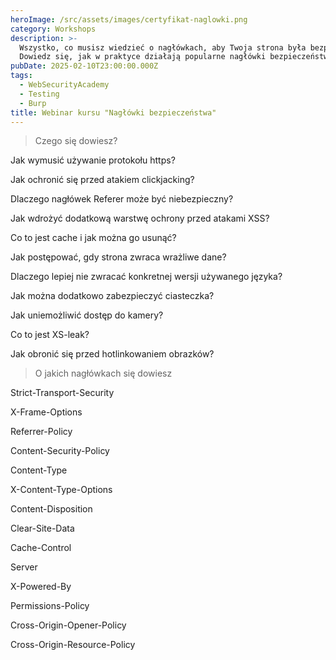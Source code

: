 ```yaml
---
heroImage: /src/assets/images/certyfikat-naglowki.png
category: Workshops
description: >-
  Wszystko, co musisz wiedzieć o nagłówkach, aby Twoja strona była bezpieczna.
  Dowiedz się, jak w praktyce działają popularne nagłówki bezpieczeństwa.
pubDate: 2025-02-10T23:00:00.000Z
tags:
  - WebSecurityAcademy
  - Testing
  - Burp
title: Webinar kursu "Nagłówki bezpieczeństwa"
---
```


> Czego się dowiesz?

Jak wymusić używanie protokołu https?

Jak ochronić się przed atakiem clickjacking?

Dlaczego nagłówek Referer może być niebezpieczny?

Jak wdrożyć dodatkową warstwę ochrony przed atakami XSS?

Co to jest cache i jak można go usunąć?

Jak postępować, gdy strona zwraca wrażliwe dane?

Dlaczego lepiej nie zwracać konkretnej wersji używanego języka?

Jak można dodatkowo zabezpieczyć ciasteczka?

Jak uniemożliwić dostęp do kamery?

Co to jest XS-leak?

Jak obronić się przed hotlinkowaniem obrazków?

> O jakich nagłówkach się dowiesz

Strict-Transport-Security

X-Frame-Options

Referrer-Policy

Content-Security-Policy

Content-Type

X-Content-Type-Options

Content-Disposition

Clear-Site-Data

Cache-Control

Server

X-Powered-By

Permissions-Policy

Cross-Origin-Opener-Policy

Cross-Origin-Resource-Policy
